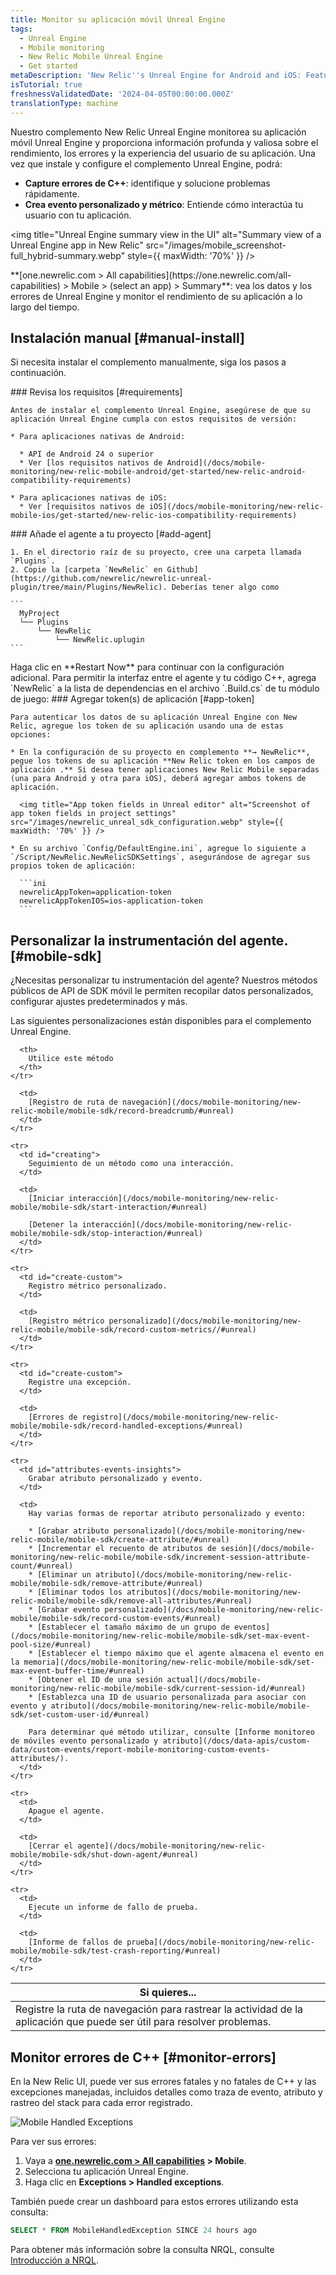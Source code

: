 ```yaml
---
title: Monitor su aplicación móvil Unreal Engine
tags:
  - Unreal Engine
  - Mobile monitoring
  - New Relic Mobile Unreal Engine
  - Get started
metaDescription: 'New Relic''s Unreal Engine for Android and iOS: Features, compatibility, requirements, installation, and upgrade procedures.'
isTutorial: true
freshnessValidatedDate: '2024-04-05T00:00:00.000Z'
translationType: machine
---
```


Nuestro complemento New Relic Unreal Engine monitorea su aplicación móvil Unreal Engine y proporciona información profunda y valiosa sobre el rendimiento, los errores y la experiencia del usuario de su aplicación. Una vez que instale y configure el complemento Unreal Engine, podrá:

* **Capture errores de C++**: identifique y solucione problemas rápidamente.
* **Crea evento personalizado y métrico**: Entiende cómo interactúa tu usuario con tu aplicación.

<img title="Unreal Engine summary view in the UI" alt="Summary view of a Unreal Engine app in New Relic" src="/images/mobile_screenshot-full_hybrid-summary.webp" style={{ maxWidth: '70%' }} />

<figcaption>
  <DNT>**[one.newrelic.com &gt; All capabilities](https://one.newrelic.com/all-capabilities) &gt; Mobile &gt; (select an app) &gt; Summary**</DNT>: vea los datos y los errores de Unreal Engine y monitor el rendimiento de su aplicación a lo largo del tiempo.
</figcaption>

## Instalación manual [#manual-install]

Si necesita instalar el complemento manualmente, siga los pasos a continuación.

<Steps>
  <Step>
    ### Revisa los requisitos [#requirements]

    Antes de instalar el complemento Unreal Engine, asegúrese de que su aplicación Unreal Engine cumpla con estos requisitos de versión:

    * Para aplicaciones nativas de Android:

      * API de Android 24 o superior
      * Ver [los requisitos nativos de Android](/docs/mobile-monitoring/new-relic-mobile-android/get-started/new-relic-android-compatibility-requirements)

    * Para aplicaciones nativas de iOS:
      * Ver [requisitos nativos de iOS](/docs/mobile-monitoring/new-relic-mobile-ios/get-started/new-relic-ios-compatibility-requirements)
  </Step>

  <Step>
    ### Añade el agente a tu proyecto [#add-agent]

    1. En el directorio raíz de su proyecto, cree una carpeta llamada `Plugins`.
    2. Copie la [carpeta `NewRelic` en Github](https://github.com/newrelic/newrelic-unreal-plugin/tree/main/Plugins/NewRelic). Deberías tener algo como

    ```
      MyProject
      └── Plugins
          └── NewRelic
              └── NewRelic.uplugin
    ```
  </Step>

  <Step>
    Haga clic en **Restart Now** para continuar con la configuración adicional.
  </Step>

  <Step>
    Para permitir la interfaz entre el agente y tu código C++, agrega `NewRelic` a la lista de dependencias en el archivo `.Build.cs` de tu módulo de juego:
  </Step>

  <Step>
    ### Agregar token(s) de aplicación [#app-token]

    Para autenticar los datos de su aplicación Unreal Engine con New Relic, agregue los token de su aplicación usando una de estas opciones:

    * En la configuración de su proyecto en complemento **→ NewRelic**, pegue los tokens de su aplicación **New Relic token en los campos de aplicación .** Si desea tener aplicaciones New Relic Mobile separadas (una para Android y otra para iOS), deberá agregar ambos tokens de aplicación.

      <img title="App token fields in Unreal editor" alt="Screenshot of app token fields in project settings" src="/images/newrelic_unreal_sdk_configuration.webp" style={{ maxWidth: '70%' }} />

    * En su archivo `Config/DefaultEngine.ini`, agregue lo siguiente a `/Script/NewRelic.NewRelicSDKSettings`, asegurándose de agregar sus propios token de aplicación:

      ```ini
      newrelicAppToken=application-token
      newrelicAppTokenIOS=ios-application-token
      ```
  </Step>
</Steps>

## Personalizar la instrumentación del agente. [#mobile-sdk]

¿Necesitas personalizar tu instrumentación del agente? Nuestros métodos públicos de API de SDK móvil le permiten recopilar datos personalizados, configurar ajustes predeterminados y más.

Las siguientes personalizaciones están disponibles para el complemento Unreal Engine.

<table>
  <thead>
    <tr>
      <th style={{ width: "300px" }}>
        Si quieres...
      </th>

      <th>
        Utilice este método
      </th>
    </tr>
  </thead>

  <tbody>
    <tr>
      <td id="crash-analysis">
        Registre la ruta de navegación para rastrear la actividad de la aplicación que puede ser útil para resolver problemas.
      </td>

      <td>
        [Registro de ruta de navegación](/docs/mobile-monitoring/new-relic-mobile/mobile-sdk/record-breadcrumb/#unreal)
      </td>
    </tr>

    <tr>
      <td id="creating">
        Seguimiento de un método como una interacción.
      </td>

      <td>
        [Iniciar interacción](/docs/mobile-monitoring/new-relic-mobile/mobile-sdk/start-interaction/#unreal)

        [Detener la interacción](/docs/mobile-monitoring/new-relic-mobile/mobile-sdk/stop-interaction/#unreal)
      </td>
    </tr>

    <tr>
      <td id="create-custom">
        Registro métrico personalizado.
      </td>

      <td>
        [Registro métrico personalizado](/docs/mobile-monitoring/new-relic-mobile/mobile-sdk/record-custom-metrics//#unreal)
      </td>
    </tr>

    <tr>
      <td id="create-custom">
        Registre una excepción.
      </td>

      <td>
        [Errores de registro](/docs/mobile-monitoring/new-relic-mobile/mobile-sdk/record-handled-exceptions/#unreal)
      </td>
    </tr>

    <tr>
      <td id="attributes-events-insights">
        Grabar atributo personalizado y evento.
      </td>

      <td>
        Hay varias formas de reportar atributo personalizado y evento:

        * [Grabar atributo personalizado](/docs/mobile-monitoring/new-relic-mobile/mobile-sdk/create-attribute/#unreal)
        * [Incrementar el recuento de atributos de sesión](/docs/mobile-monitoring/new-relic-mobile/mobile-sdk/increment-session-attribute-count/#unreal)
        * [Eliminar un atributo](/docs/mobile-monitoring/new-relic-mobile/mobile-sdk/remove-attribute/#unreal)
        * [Eliminar todos los atributos](/docs/mobile-monitoring/new-relic-mobile/mobile-sdk/remove-all-attributes/#unreal)
        * [Grabar evento personalizado](/docs/mobile-monitoring/new-relic-mobile/mobile-sdk/record-custom-events/#unreal)
        * [Establecer el tamaño máximo de un grupo de eventos](/docs/mobile-monitoring/new-relic-mobile/mobile-sdk/set-max-event-pool-size/#unreal)
        * [Establecer el tiempo máximo que el agente almacena el evento en la memoria](/docs/mobile-monitoring/new-relic-mobile/mobile-sdk/set-max-event-buffer-time/#unreal)
        * [Obtener el ID de una sesión actual](/docs/mobile-monitoring/new-relic-mobile/mobile-sdk/current-session-id/#unreal)
        * [Establezca una ID de usuario personalizada para asociar con evento y atributo](/docs/mobile-monitoring/new-relic-mobile/mobile-sdk/set-custom-user-id/#unreal)

        Para determinar qué método utilizar, consulte [Informe monitoreo de móviles evento personalizado y atributo](/docs/data-apis/custom-data/custom-events/report-mobile-monitoring-custom-events-attributes/).
      </td>
    </tr>

    <tr>
      <td>
        Apague el agente.
      </td>

      <td>
        [Cerrar el agente](/docs/mobile-monitoring/new-relic-mobile/mobile-sdk/shut-down-agent/#unreal)
      </td>
    </tr>

    <tr>
      <td>
        Ejecute un informe de fallo de prueba.
      </td>

      <td>
        [Informe de fallos de prueba](/docs/mobile-monitoring/new-relic-mobile/mobile-sdk/test-crash-reporting/#unreal)
      </td>
    </tr>
  </tbody>
</table>

## Monitor errores de C++ [#monitor-errors]

En la New Relic UI, puede ver sus errores fatales y no fatales de C++ y las excepciones manejadas, incluidos detalles como traza de evento, atributo y rastreo del stack para cada error registrado.

<img title="Mobile Handled Exceptions" alt="Mobile Handled Exceptions" src="/images/mobile_screenshot-full_handled-exceptions-summary.webp" />

Para ver sus errores:

1. Vaya a <DNT>**[one.newrelic.com &gt; All capabilities](https://one.newrelic.com/all-capabilities) &gt; Mobile**</DNT>.
2. Selecciona tu aplicación Unreal Engine.
3. Haga clic en <DNT>**Exceptions &gt; Handled exceptions**</DNT>.

También puede crear un dashboard para estos errores utilizando esta consulta:

```sql
SELECT * FROM MobileHandledException SINCE 24 hours ago
```

Para obtener más información sobre la consulta NRQL, consulte [Introducción a NRQL](/docs/query-your-data/nrql-new-relic-query-language/get-started/introduction-nrql-new-relics-query-language/#where).